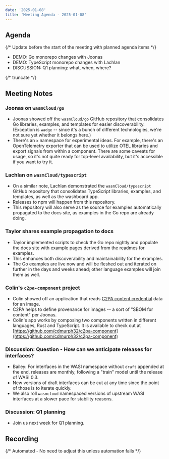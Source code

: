 ```yaml
---
date: '2025-01-08'
title: 'Meeting Agenda - 2025-01-08'
---
```


## Agenda

{/* Update before the start of the meeting with planned agenda items */}

- DEMO: Go monorepo changes with Joonas
- DEMO: TypeScript monorepo changes with Lachlan
- DISCUSSION: Q1 planning: what, when, where?

{/* truncate */}

## Meeting Notes

### Joonas on `wasmCloud/go`

* Joonas showed off the `wasmCloud/go` GitHub repository that consolidates Go libraries, examples, and templates for easier discoverability. (Exception is `wadge` -- since it's a bunch of different technologies, we're not sure yet whether it belongs here.)
* There's an `x` namespace for experimental ideas. For example, there's an OpenTelemetry exporter that can be used to utilize OTEL libraries and export signals from within a component. There are some caveats for usage, so it's not quite ready for top-level availability, but it's accessible if you want to try it.

### Lachlan on `wasmCloud/typescript`

* On a similar note, Lachlan demonstrated the `wasmCloud/typescript` GitHub repository that consolidates TypeScript libraries, examples, and templates, as well as the washboard app. 
* Releases to npm will happen from this repository.
* This repository will also serve as the source for examples automatically propagated to the docs site, as examples in the Go repo are already doing.

### Taylor shares example propagation to docs

* Taylor implemented scripts to check the Go repo nightly and populate the docs site with example pages derived from the readmes for examples.
* This enhances both discoverability and maintainability for the examples.
* The Go examples are live now and will be fleshed out and iterated on further in the days and weeks ahead; other language examples will join them as well. 

### Colin's `c2pa-component` project

* Colin showed off an application that reads [C2PA content credential](https://opensource.contentauthenticity.org/docs/c2patool/) data for an image. 
* C2PA helps to define provenance for images -- a sort of "SBOM for content" per Joonas.
* Colin's app works by composing two components written in different languages, Rust and TypeScript. It is available to check out at [https://github.com/cdmurph32/c2pa-component](https://github.com/cdmurph32/c2pa-component)

### Discussion: Question - How can we anticipate releases for interfaces?

* Bailey: For interfaces in the WASI namespace without `draft` appended at the end, releases are monthly, following a "train" model until the release of WASI 0.3.
* New versions of draft interfaces can be cut at any time since the point of those is to iterate quickly.
* We also roll `wasmcloud` namespaced versions of upstream WASI interfaces at a slower pace for stability reasons. 

### Discussion: Q1 planning

* Join us next week for Q1 planning.

## Recording

{/* Automated - No need to adjust this unless automation fails */}

<YouTube url="https://www.youtube.com/watch?v=3ytu_yD5ezw" />
